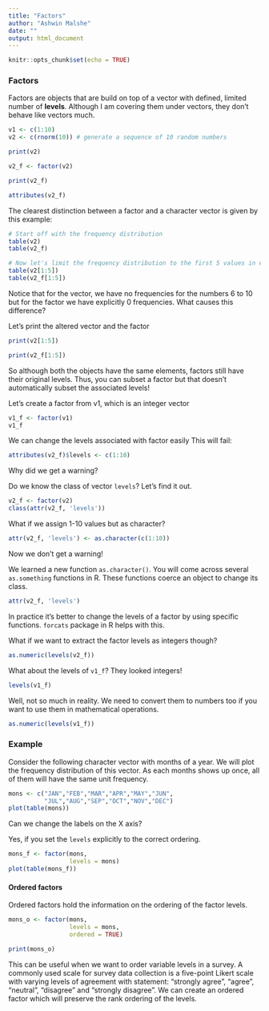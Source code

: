 ```yaml
---
title: "Factors"
author: "Ashwin Malshe"
date: ""
output: html_document
---
```


```r
knitr::opts_chunk$set(echo = TRUE)
```

### Factors

Factors are objects that are build on top of a vector with defined, limited number of **levels**. Although I am covering them under vectors, they don't behave like vectors much.

```r
v1 <- c(1:10)
v2 <- c(rnorm(10)) # generate a sequence of 10 random numbers
```

```r
print(v2)
```



```r
v2_f <- factor(v2)

print(v2_f)
```

```r
attributes(v2_f)
```


The clearest distinction between a factor and a character vector is given by this example:

```r
# Start off with the frequency distribution
table(v2)
table(v2_f)
```

```r
# Now let's limit the frequency distribution to the first 5 values in each case
table(v2[1:5])
table(v2_f[1:5])

```


Notice that for the vector, we have no frequencies for the numbers 6 to 10 but for the factor we have explicitly 0 frequencies. What causes this difference?

Let's print the altered vector and the factor

```r
print(v2[1:5])

print(v2_f[1:5])

```

So although both the objects have the same elements, factors still have their original levels. Thus, you can subset a factor but that doesn't automatically subset the associated levels!

Let's create a factor from v1, which is an integer vector

```r
v1_f <- factor(v1)
v1_f
```

We can change the levels associated with factor easily
This will fail:

```r
attributes(v2_f)$levels <- c(1:10)
```

Why did we get a warning?


Do we know the class of vector `levels`?
Let's find it out.

```r
v2_f <- factor(v2)
class(attr(v2_f, 'levels'))
```

What if we assign 1-10 values but as character?

```r
attr(v2_f, 'levels') <- as.character(c(1:10))
```

Now we don't get a warning!

We learned a new function `as.character()`. You will come across several `as.something` functions in R. These functions coerce an object to change its class.

```r
attr(v2_f, 'levels')
```

In practice it's better to change the levels of a factor by using specific functions. `forcats` package in R helps with this.

What if we want to extract the factor levels as integers though?


```r
as.numeric(levels(v2_f))
```

What about the levels of `v1_f`? They looked integers!

```r
levels(v1_f)
```

Well, not so much in reality. We need to convert them to numbers too if you want to use them in mathematical operations.


```r
as.numeric(levels(v1_f))
```


### Example

Consider the following character vector with months of a year. We will plot the frequency distribution of this vector. As each months shows up once, all of them will have the same unit frequency.

```r
mons <- c("JAN","FEB","MAR","APR","MAY","JUN",
          "JUL","AUG","SEP","OCT","NOV","DEC")
plot(table(mons))
```

Can we change the labels on the X axis?

Yes, if you set the `levels` explicitly to the correct ordering.

```r
mons_f <- factor(mons,
                 levels = mons)
plot(table(mons_f))
```


#### Ordered factors

Ordered factors hold the information on the ordering of the factor levels.

```r
mons_o <- factor(mons,
                 levels = mons,
                 ordered = TRUE)

print(mons_o)
```
This can be useful when we want to order variable levels in a survey. A commonly used scale for survey data collection is a five-point Likert scale with varying levels of agreement with statement: "strongly agree", "agree", "neutral", "disagree" and "strongly disagree". We can create an ordered factor which will preserve the rank ordering of the levels.
